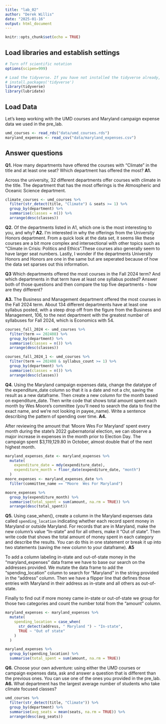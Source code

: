 ```yaml
---
title: "lab_02"
author: "Derek Willis"
date: "2025-01-16"
output: html_document
---
```


```r
knitr::opts_chunk$set(echo = TRUE)
```

## Load libraries and establish settings

```r
# Turn off scientific notation
options(scipen=999)

# Load the tidyverse. If you have not installed the tidyverse already, remove the # from the next line and run it first.  
# install.packages('tidyverse')
library(tidyverse)
library(lubridate)
```

## Load Data

Let's keep working with the UMD courses and Maryland campaign expense data we used in the pre_lab.

```r
umd_courses <- read_rds("data/umd_courses.rds")
maryland_expenses <- read_csv("data/maryland_expenses.csv")
```

## Answer questions

**Q1.** How many departments have offered the courses with "Climate" in the title and at least one seat? Which department has offered the most? **A1.**

Across the university, 32 different departments offer courses with climate in the title. The department that has the most offerings is the Atmospheric and Oceanic Science department.
```r
climate_courses <- umd_courses %>%
  filter(str_detect(title, "Climate") & seats >= 1) %>% 
  group_by(department) %>% 
  summarise(classes = n()) %>% 
  arrange(desc(classes))
```

**Q2.** Of the departments listed in A1, which one is the most interesting to you, and why? **A2.**
I'm interested in why the offerings from the University Honors department. From a quick look at the data set, it seems like these courses are a bit more complex and intersectional with other topics such as "Climate in Crisis: Politics and Ethics".These courses also generally seem to have larger seat numbers. Lastly, I wonder if the departments University Honors and Honors are one in the same but are seperated because of how the data set sparses out this information.   

**Q3** Which departments offered the most courses in the Fall 2024 term? And which departments in that term have at least one syllabus posted? Answer both of those questions and then compare the top five departments - how are they different?

**A3.**
The Business and Management department offered the most courses in the Fall 2024 term. About 134 different departments have at least one syllabus posted, with a steep drop off from the figure from the Business and Management, 106, to the next department with the greatest number of syllabuses for Fall 2024, which is Economics with 54. 

```r
courses_fall_2024 <- umd_courses %>%
  filter(term == 202408) %>% 
  group_by(department) %>% 
  summarise(classes = n()) %>% 
  arrange(desc(classes))

courses_fall_2024_1 <- umd_courses %>%
  filter(term == 202408 & syllabus_count >= 1) %>% 
  group_by(department) %>% 
  summarise(classes = n()) %>% 
  arrange(desc(classes))
```

**Q4.** Using the Maryland campaign expenses data, change the datatype of the expenditure_date column so that it is a date and not a chr, saving the result as a new dataframe. Then create a new column for the month based on expenditure_date. Then write code that shows total amount spent each month by Wes Moore's committee (you'll need to search the data to find the exact name, and we're not looking in payee_name). Write a sentence describing the pattern of spending over time. **A4.**

After reviewing the amount that 'Moore Wes For Maryland' spent every month during the state's 2022 gubernatorial election, we can observe a major increase in expenses in the month prior to Election Day. The campaign spent $3,119,129.80 in October, almost double that of the next highest month. 

```r
maryland_expenses_date <- maryland_expenses %>%
  mutate(
    expenditure_date = mdy(expenditure_date),
    expenditure_month = floor_date(expenditure_date, "month")
  )
moore_expenses <- maryland_expenses_date %>%
  filter(committee_name == "Moore  Wes For Maryland")

moore_expenses %>%
  group_by(expenditure_month) %>%
  summarise(total_spent = sum(amount, na.rm = TRUE)) %>%
  arrange(desc(total_spent))
```

**Q5.** Using case_when(), create a column in the Maryland expenses data called `spending_location` indicating whether each record spent money in Maryland or outside Maryland. For records that are in Maryland, make the new column's value "In-state" and for all others, make it "Out of state". Then write code that shows the total amount of money spent in each category and describe the results. You can do this in one statement or break it up into two statements (saving the new column to your dataframe). **A5**

To add a column labeling in-state and out-of-state money in the "maryland_expenses" data frame we have to base our search on the addresses provided. We mutate the data frame to add the "spending_location" column to search for "Maryland" in the string provided in the "address" column. Then we have a flipper line that defines those entries with Maryland in their address as in-state and all others as out-of-state. 

Finally to find out if more money came in-state or out-of-state we group for those two categories and count the number total from the "amount" column. 

```r
maryland_expenses <- maryland_expenses %>%
  mutate(
    spending_location = case_when(
      str_detect(address, " Maryland ") ~ "In-state",
      TRUE ~ "Out of state"
    )
  )

maryland_expenses %>%
  group_by(spending_location) %>%
  summarise(total_spent = sum(amount, na.rm = TRUE))
```

**Q6.** Choose your own adventure: using either the UMD courses or campaign expenses data, ask and answer a question that is different than the previous ones. You can use one of the ones you provided in the pre_lab. **A6.**
What department has the largest average number of students who take climate focused classes?
```r
umd_courses %>%
  filter(str_detect(title, "Climate")) %>%
  group_by(department) %>%
  summarise(avg_seats = mean(seats, na.rm = TRUE)) %>%
  arrange(desc(avg_seats))
```
